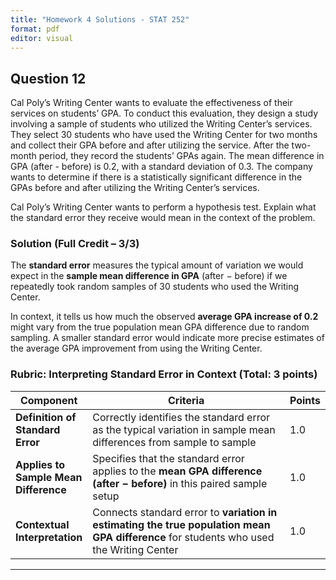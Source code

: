 ```yaml
---
title: "Homework 4 Solutions - STAT 252"
format: pdf
editor: visual
---
```



## Question 12

Cal Poly's Writing Center wants to evaluate the effectiveness of their services on students' GPA. To conduct this evaluation, they design a study involving a sample of students who utilized the Writing Center's services. They select 30 students who have used the Writing Center for two months and collect their GPA before and after utilizing the service. After the two-month period, they record the students' GPAs again. The mean difference in GPA (after - before) is 0.2, with a standard deviation of 0.3. The company wants to determine if there is a statistically significant difference in the GPAs before and after utilizing the Writing Center's services.


Cal Poly’s Writing Center wants to perform a hypothesis test. Explain what the standard error they receive would mean in the context of the problem.




### **Solution (Full Credit – 3/3)**

The **standard error** measures the typical amount of variation we would expect in the **sample mean difference in GPA** (after − before) if we repeatedly took random samples of 30 students who used the Writing Center.  

In context, it tells us how much the observed **average GPA increase of 0.2** might vary from the true population mean GPA difference due to random sampling. A smaller standard error would indicate more precise estimates of the average GPA improvement from using the Writing Center.



### **Rubric: Interpreting Standard Error in Context (Total: 3 points)**

| **Component**                      | **Criteria**                                                                                                                           | **Points** |
|------------------------------------|----------------------------------------------------------------------------------------------------------------------------------------|------------|
| **Definition of Standard Error**   | Correctly identifies the standard error as the typical variation in sample mean differences from sample to sample                      | 1.0        |
| **Applies to Sample Mean Difference** | Specifies that the standard error applies to the **mean GPA difference (after − before)** in this paired sample setup                  | 1.0        |
| **Contextual Interpretation**      | Connects standard error to **variation in estimating the true population mean GPA difference** for students who used the Writing Center | 1.0        |

---

